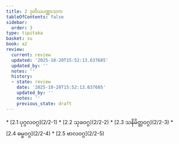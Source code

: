 ```yaml
---
title: 2 ဒုတိယပဏ္ဏာသက
tableOfContents: false
sidebar:
  order: 3
type: tipitaka
basket: su
book: a2
review:
  current: review
  updated: '2025-10-20T15:52:13.637685'
  updated_by: ''
  notes: ''
  history:
  - state: review
    date: '2025-10-20T15:52:13.637685'
    updated_by: ''
    notes: ''
    previous_state: draft
---
```



<DynamicBreadcrumb />


<ReviewStatus review={frontmatter.review} showDetails={true} />

<HypothesisAnnotation frontmatter={frontmatter} />



<TableOfContents book="a2" section="2">
* [2.1 ပုဂ္ဂလဝဂ္ဂ](2/2-1)
* [2.2 သုခဝဂ္ဂ](2/2-2)
* [2.3 သနိမိတ္တဝဂ္ဂ](2/2-3)
* [2.4 ဓမ္မဝဂ္ဂ](2/2-4)
* [2.5 ဗာလဝဂ္ဂ](2/2-5)
</TableOfContents>